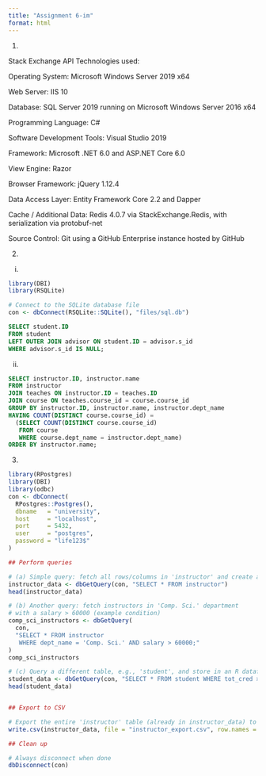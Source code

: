 ```yaml
---
title: "Assignment 6-im"
format: html
---
```


1.  

Stack Exchange API Technologies used:

Operating System: Microsoft Windows Server 2019 x64

Web Server: IIS 10

Database: SQL Server 2019 running on Microsoft Windows Server 2016 x64

Programming Language: C#

Software Development Tools: Visual Studio 2019

Framework: Microsoft .NET 6.0 and ASP.NET Core 6.0

View Engine: Razor

Browser Framework: jQuery 1.12.4

Data Access Layer: Entity Framework Core 2.2 and Dapper

Cache / Additional Data: Redis 4.0.7 via StackExchange.Redis, with serialization via protobuf-net

Source Control: Git using a GitHub Enterprise instance hosted by GitHub

2.  

<!-- -->

i.  

```r
library(DBI)
library(RSQLite)

# Connect to the SQLite database file
con <- dbConnect(RSQLite::SQLite(), "files/sql.db")
```

```sql
SELECT student.ID
FROM student
LEFT OUTER JOIN advisor ON student.ID = advisor.s_id
WHERE advisor.s_id IS NULL;

```

ii. 

```sql
SELECT instructor.ID, instructor.name
FROM instructor
JOIN teaches ON instructor.ID = teaches.ID
JOIN course ON teaches.course_id = course.course_id
GROUP BY instructor.ID, instructor.name, instructor.dept_name
HAVING COUNT(DISTINCT course.course_id) = 
  (SELECT COUNT(DISTINCT course.course_id)
   FROM course
   WHERE course.dept_name = instructor.dept_name)
ORDER BY instructor.name;

```

3.  

```r
library(RPostgres) 
library(DBI)        
library(odbc)       
con <- dbConnect(
  RPostgres::Postgres(),
  dbname   = "university",   
  host     = "localhost",    
  port     = 5432,           
  user     = "postgres",     
  password = "life123$"     
)

## Perform queries

# (a) Simple query: fetch all rows/columns in 'instructor' and create a data object
instructor_data <- dbGetQuery(con, "SELECT * FROM instructor")
head(instructor_data)

# (b) Another query: fetch instructors in 'Comp. Sci.' department 
# with a salary > 60000 (example condition)
comp_sci_instructors <- dbGetQuery(
  con, 
  "SELECT * FROM instructor 
   WHERE dept_name = 'Comp. Sci.' AND salary > 60000;"
)
comp_sci_instructors

# (c) Query a different table, e.g., 'student', and store in an R dataframe
student_data <- dbGetQuery(con, "SELECT * FROM student WHERE tot_cred >= 50")
head(student_data)


## Export to CSV

# Export the entire 'instructor' table (already in instructor_data) to CSV
write.csv(instructor_data, file = "instructor_export.csv", row.names = FALSE)

## Clean up

# Always disconnect when done
dbDisconnect(con)
```
